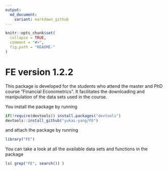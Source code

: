 ```yaml
---
output:
  md_document:
    variant: markdown_github
---
```


<!-- README.md is generated from README.Rmd. Please edit that file -->

```r
knitr::opts_chunk$set(
  collapse = TRUE,
  comment = "#>",
  fig.path = "README-"
)
```

# FE version 1.2.2

This package is developed for the students who attend the master and PhD course "Financial Econometrics". It facilitates the downloading and manipulation of the data sets used in the course.

You install the package by running

```r
if(!require(devtools)) install.packages("devtools")
devtools::install_github("yukai-yang/FE")
```

and attach the package by running

```r
library("FE")
```

You can take a look at all the available data sets and functions in the package
```r
ls( grep("FE", search()) ) 
```
